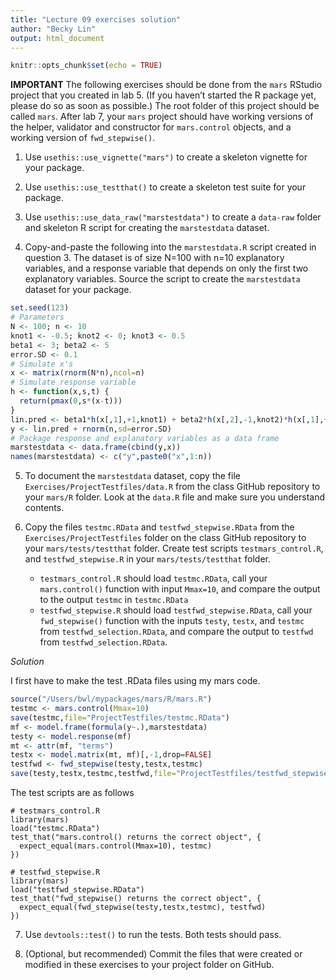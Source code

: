 ```yaml
---
title: "Lecture 09 exercises solution"
author: "Becky Lin"
output: html_document
---
```


```r
knitr::opts_chunk$set(echo = TRUE)
```

**IMPORTANT** The following exercises should be done from 
the `mars` RStudio project that you created in lab 5. (If you haven't started the R package yet, please
do so as soon as possible.) The root folder of this project should be called `mars`. After lab 7, your `mars` project should have working versions of the helper, validator and constructor for `mars.control` objects, and a working version of `fwd_stepwise()`.

1. Use `usethis::use_vignette("mars")` to create a  skeleton vignette
for your package.

2. Use `usethis::use_testthat()` to create a skeleton test suite 
for your package. 

3. Use `usethis::use_data_raw("marstestdata")` to create a `data-raw` folder
and skeleton R script for creating the `marstestdata` dataset. 

4. Copy-and-paste the following into the `marstestdata.R` script 
created in question 3. The dataset is of 
size N=100 with n=10 explanatory variables, and a response 
variable that depends on only the first two explanatory variables.
Source the script to create the `marstestdata` dataset for your
package.

```r
set.seed(123)
# Parameters
N <- 100; n <- 10
knot1 <- -0.5; knot2 <- 0; knot3 <- 0.5
beta1 <- 3; beta2 <- 5
error.SD <- 0.1
# Simulate x's
x <- matrix(rnorm(N*n),ncol=n)
# Simulate response variable
h <- function(x,s,t) { 
  return(pmax(0,s*(x-t)))
}
lin.pred <- beta1*h(x[,1],+1,knot1) + beta2*h(x[,2],-1,knot2)*h(x[,1],+1,knot3)
y <- lin.pred + rnorm(n,sd=error.SD)
# Package response and explanatory variables as a data frame
marstestdata <- data.frame(cbind(y,x))
names(marstestdata) <- c("y",paste0("x",1:n))
```

5. To document the `marstestdata` dataset, copy the file
`Exercises/ProjectTestfiles/data.R` from the class GitHub repository
to your `mars/R` folder. Look at the `data.R` file and make
sure you understand  contents.

6. Copy the files `testmc.RData` and `testfwd_stepwise.RData` 
from the `Exercises/ProjectTestfiles` folder on the class
GitHub repository to your `mars/tests/testthat`
folder. Create test scripts `testmars_control.R`, and
`testfwd_stepwise.R` in your `mars/tests/testthat` folder. 
    * `testmars_control.R` should load `testmc.RData`, 
    call your `mars.control()` function with input `Mmax=10`, 
    and compare the output to the output `testmc` in `testmc.RData`
    * `testfwd_stepwise.R` should load `testfwd_stepwise.RData`,
    call your `fwd_stepwise()` function with the inputs 
    `testy`, `testx`, and `testmc` from `testfwd_selection.RData`,
    and compare the output to `testfwd` from `testfwd_selection.RData`.

*Solution*

I first have to make the test .RData files using my mars code.

```r
source("/Users/bwl/mypackages/mars/R/mars.R")
testmc <- mars.control(Mmax=10)
save(testmc,file="ProjectTestfiles/testmc.RData")
mf <- model.frame(formula(y~.),marstestdata)
testy <- model.response(mf)
mt <- attr(mf, "terms")
testx <- model.matrix(mt, mf)[,-1,drop=FALSE]
testfwd <- fwd_stepwise(testy,testx,testmc)
save(testy,testx,testmc,testfwd,file="ProjectTestfiles/testfwd_stepwise.RData")
```

The test scripts are as follows

```
# testmars_control.R
library(mars)
load("testmc.RData")
test_that("mars.control() returns the correct object", {
  expect_equal(mars.control(Mmax=10), testmc)
})
```

```
# testfwd_stepwise.R
library(mars)
load("testfwd_stepwise.RData")
test_that("fwd_stepwise() returns the correct object", {
  expect_equal(fwd_stepwise(testy,testx,testmc), testfwd)
})
```

7. Use `devtools::test()` to run the tests. Both tests should pass.

8. (Optional, but recommended) 
Commit the files that were created or modified in these exercises to your
project folder on GitHub.